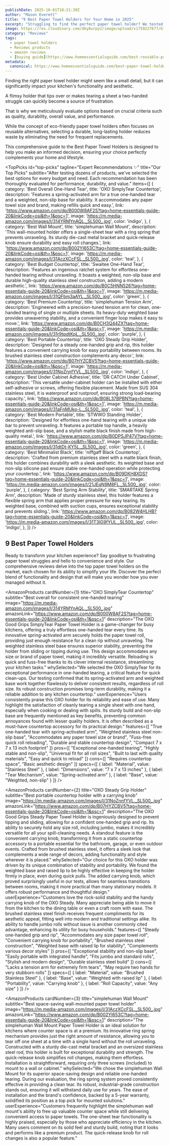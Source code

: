 ```yaml
---
publishDate: 2025-10-01T10:21:39Z
author: "Mason Everett"
title: "9 Best Paper Towel Holders for Your Home in 2025"
excerpt: "Struggling to find the perfect paper towel holder? We tested dozens of options to help you choose the best one. Discover top picks for your kitchen today."
image: https://res.cloudinary.com/dky6urpy2/image/upload/v1759227677/blog_image_1759227676_cngw66.webp
category: "Reviews"
tags:
  - paper towel holders
  - Reviews products
  - amazon reviews
  - [buying guide](https://www.homeessentialsguide.com/best-reusable-paper-towel)
metadata:
  canonical: https://www.homeessentialsguide.com/best-paper-towel-holders
---
```



<p>Finding the right paper towel holder might seem like a small detail, but it can significantly impact your kitchen's functionality and aesthetic.</p>
<p>A flimsy holder that tips over or makes tearing a sheet a two-handed struggle can quickly become a source of frustration.</p>
<p>That is why we meticulously evaluate options based on crucial criteria such as quality, durability, overall value, and performance.</p>
<p>While the concept of eco-friendly paper towel holders often focuses on reusable alternatives, selecting a durable, long-lasting holder reduces waste by eliminating the need for frequent replacements.</p>
<p>This comprehensive guide to the Best Paper Towel Holders is designed to help you make an informed decision, ensuring your choice perfectly complements your home and lifestyle.</p>

<TopPicks
  id="top-picks"
  tagline="Expert Recommendations ✨"
  title="Our Top Picks"
  subtitle="After testing dozens of products, we've selected the best options for every budget and need. Each recommendation has been thoroughly evaluated for performance, durability, and value."
  items={[
    {
      category: 'Best Overall One-Hand Tear',
      title: 'OXO SimplyTear Countertop',
      description: 'Features a spring-activated arm for a true one-handed tear and a weighted, non-slip base for stability. It accommodates any paper towel size and brand, making refills quick and easy.',
      link: 'https://www.amazon.com/dp/B000W8AF2S?tag=home-essentials-guide-20&linkCode=osi&th=1&psc=1',
      image: 'https://m.media-amazon.com/images/I/314YRMYnAQL._SL500_.jpg',
      color: 'indigo',
    },
    {
      category: 'Best Wall Mount',
      title: 'simplehuman Wall Mount',
      description: 'This wall-mounted holder offers a single-sheet tear with a ring spring that prevents unraveling. Its sturdy die-cast metal bracket and quick-release knob ensure durability and easy roll changes.',
      link: 'https://www.amazon.com/dp/B002YI653C?tag=home-essentials-guide-20&linkCode=osi&th=1&psc=1',
      image: 'https://m.media-amazon.com/images/I/31AczXCcFSL._SL500_.jpg',
      color: 'teal',
    },
    {
      category: 'Best Budget Countertop',
      title: 'Swaitee One-Hand Tear',
      description: 'Features an ingenious ratchet system for effortless one-handed tearing without unraveling. It boasts a weighted, non-slip base and durable high-quality stainless steel construction, adding a modern aesthetic.',
      link: 'https://www.amazon.com/dp/B0C5HNN526?tag=home-essentials-guide-20&linkCode=osi&th=1&psc=1',
      image: 'https://m.media-amazon.com/images/I/31QFbm3aAYL._SL500_.jpg',
      color: 'green',
    },
    {
      category: 'Best Premium Countertop',
      title: 'simplehuman Tension Arm',
      description: 'Engineered with a precision-tuned tension arm for clean, one-handed tearing of single or multiple sheets. Its heavy-duty weighted base provides unwavering stability, and a convenient finger loop makes it easy to move.',
      link: 'https://www.amazon.com/dp/B0CH3Q44ZX?tag=home-essentials-guide-20&linkCode=osi&th=1&psc=1',
      image: 'https://m.media-amazon.com/images/I/31r9tpdtKpL._SL500_.jpg',
      color: 'purple',
    },
    {
      category: 'Best Portable Countertop',
      title: 'OXO Steady Grip Holder',
      description: 'Designed for a steady one-handed grip and rip, this holder features a convenient carrying knob for easy portability between rooms. Its brushed stainless steel construction complements any decor.',
      link: 'https://www.amazon.com/dp/B07HYZCBV5?tag=home-essentials-guide-20&linkCode=osi&th=1&psc=1',
      image: 'https://m.media-amazon.com/images/I/31NoZnnfYVL._SL500_.jpg',
      color: 'indigo',
    },
    {
      category: 'Best Under Cabinet Adhesive',
      title: 'DR CATCH Under Cabinet',
      description: 'This versatile under-cabinet holder can be installed with either self-adhesive or screws, offering flexible placement. Made from SUS 304 stainless steel, it is waterproof and rustproof, ensuring strong load-bearing capacity.',
      link: 'https://www.amazon.com/dp/B08L37BPBN?tag=home-essentials-guide-20&linkCode=osi&th=1&psc=1',
      image: 'https://m.media-amazon.com/images/I/31aFnMUko-L._SL500_.jpg',
      color: 'teal',
    },
    {
      category: 'Best Modern Portable',
      title: 'STWWO Standing Holder',
      description: 'Designed for effortless one-hand tearing with a unique side bar to prevent unraveling. It features a portable top handle, a heavily weighted anti-slip base, and a stylish matte black finish made from high-quality metal.',
      link: 'https://www.amazon.com/dp/B0DPSJP47V?tag=home-essentials-guide-20&linkCode=osi&th=1&psc=1',
      image: 'https://m.media-amazon.com/images/I/31dtDt-KY5L._SL500_.jpg',
      color: 'green',
    },
    {
      category: 'Best Minimalist Black',
      title: 'niffgaff Black Countertop',
      description: 'Crafted from premium stainless steel with a matte black finish, this holder combines durability with a sleek aesthetic. Its weighted base and non-slip silicone pad ensure stable one-handed operation while protecting your countertop.',
      link: 'https://www.amazon.com/dp/B09DKH8XDS?tag=home-essentials-guide-20&linkCode=osi&th=1&psc=1',
      image: 'https://m.media-amazon.com/images/I/21JEqN9M8FL._SL500_.jpg',
      color: 'purple',
    },
    {
      category: 'Best Spring Arm Stability',
      title: 'SMARTAKE Spring Arm',
      description: 'Made of sturdy stainless steel, this holder features a flexible spring arm that applies proper pressure for easy tearing. Its weighted base, combined with suction cups, ensures exceptional stability and prevents sliding.',
      link: 'https://www.amazon.com/dp/B082W4HLHB?tag=home-essentials-guide-20&linkCode=osi&th=1&psc=1',
      image: 'https://m.media-amazon.com/images/I/31T3lG9fYUL._SL500_.jpg',
      color: 'indigo',
    },
  ]}
/>

## 9 Best Paper Towel Holders

Ready to transform your kitchen experience? Say goodbye to frustrating paper towel struggles and hello to convenience and style. Our comprehensive reviews delve into the top paper towel holders on the market, each chosen for its ability to simplify your life. Discover the perfect blend of functionality and design that will make you wonder how you ever managed without it.

<AmazonProducts
  cardNumber={1}
  title="OXO SimplyTear Countertop"
  subtitle="Best overall for consistent one-handed tearing"
  image="https://m.media-amazon.com/images/I/314YRMYnAQL._SL500_.jpg"
  amazonLink="https://www.amazon.com/dp/B000W8AF2S?tag=home-essentials-guide-20&linkCode=osi&th=1&psc=1"
  description="The OXO Good Grips SimplyTear Paper Towel Holder is a game-changer for busy kitchens, offering a truly effortless one-handed tear every time. Its innovative spring-activated arm securely holds the paper towel roll, providing just enough resistance for a clean rip without unraveling. The weighted stainless steel base ensures superior stability, preventing the holder from sliding or tipping during use. This design accommodates any size or brand of paper towel, making it incredibly versatile. Reloading is quick and fuss-free thanks to its clever internal resistance, streamlining your kitchen tasks."
  whySelected="We selected the OXO SimplyTear for its exceptional performance in one-handed tearing, a critical feature for quick clean-ups. Our testing confirmed that its spring-activated arm and weighted base work together flawlessly to deliver consistent results, regardless of roll size. Its robust construction promises long-term durability, making it a reliable addition to any kitchen countertop."
  userExperience="Users consistently praise this OXO holder for its reliability and ease of use. Many highlight the satisfaction of cleanly tearing a single sheet with one hand, especially when cooking or dealing with spills. Its sturdy build and non-slip base are frequently mentioned as key benefits, preventing common annoyances found with lesser quality holders. It is often described as a must-have countertop accessory for its practical design."
  features={[
    "True one-handed tear with spring-activated arm",
    "Weighted stainless steel non-slip base",
    "Accommodates any paper towel size or brand",
    "Fuss-free quick roll reloading",
    "Durable and stable countertop design",
    "Compact 7 x 7 x 13 inch footprint"
  ]}
  pros={[
    "Exceptional one-handed tearing",
    "Highly stable and non-slip",
    "Universal fit for all roll sizes",
    "Built to last with quality materials",
    "Easy and quick to reload"
  ]}
  cons={[
    "Requires countertop space",
    "Basic aesthetic design"
  ]}
  specs={[
    { label: "Material", value: "Stainless Steel" },
    { label: "Dimensions", value: "7 x 7 x 13 inches" },
    { label: "Tear Mechanism", value: "Spring-activated arm" },
    { label: "Base", value: "Weighted, non-slip" }
  ]}
/>

<AmazonProducts
  cardNumber={2}
  title="OXO Steady Grip Holder"
  subtitle="Best portable countertop holder with a carrying knob"
  image="https://m.media-amazon.com/images/I/31NoZnnfYVL._SL500_.jpg"
  amazonLink="https://www.amazon.com/dp/B07HYZCBV5?tag=home-essentials-guide-20&linkCode=osi&th=1&psc=1"
  description="The OXO Good Grips Steady Paper Towel Holder is ingeniously designed to prevent tipping and sliding, allowing for a confident one-handed grip and rip. Its ability to securely hold any size roll, including jumbo, makes it incredibly versatile for all your spill-cleaning needs. A standout feature is the convenient carrying knob, transforming it from a static countertop accessory to a portable essential for the bathroom, garage, or even outdoor events. Crafted from brushed stainless steel, it offers a sleek look that complements a wide range of decors, adding functionality and style wherever it is placed."
  whySelected="Our choice for this OXO holder was driven by its unique combination of stability and portability. We found the weighted base and raised lip to be highly effective in keeping the holder firmly in place, even during quick pulls. The added carrying knob, which proved surprisingly useful in our tests, allows for seamless transitions between rooms, making it more practical than many stationary models. It offers robust performance and thoughtful design."
  userExperience="Customers love the rock-solid stability and the handy carrying knob of the OXO Steady. Many appreciate being able to move it from the kitchen to the dining table or even a craft room with ease. The brushed stainless steel finish receives frequent compliments for its aesthetic appeal, fitting well into modern and traditional settings alike. Its ability to handle jumbo rolls without issue is another commonly cited advantage, enhancing its utility for busy households."
  features={[
    "Steady one-handed grip and rip",
    "Accommodates any size paper towel roll",
    "Convenient carrying knob for portability",
    "Brushed stainless steel construction",
    "Weighted base with raised lip for stability",
    "Complements various decor styles"
  ]}
  pros={[
    "Exceptional stability and non-slip base",
    "Easily portable with integrated handle",
    "Fits jumbo and standard rolls",
    "Stylish and modern design",
    "Durable stainless steel build"
  ]}
  cons={[
    "Lacks a tension arm for extremely firm tears",
    "May require two hands for very stubborn rolls"
  ]}
  specs={[
    { label: "Material", value: "Brushed Stainless Steel" },
    { label: "Base", value: "Weighted with raised lip" },
    { label: "Portability", value: "Carrying knob" },
    { label: "Roll Capacity", value: "Any size" }
  ]}
/>

<AmazonProducts
  cardNumber={3}
  title="simplehuman Wall Mount"
  subtitle="Best space-saving wall-mounted paper towel holder"
  image="https://m.media-amazon.com/images/I/31AczXCcFSL._SL500_.jpg"
  amazonLink="https://www.amazon.com/dp/B002YI653C?tag=home-essentials-guide-20&linkCode=osi&th=1&psc=1"
  description="The simplehuman Wall Mount Paper Towel Holder is an ideal solution for kitchens where counter space is at a premium. Its innovative ring spring mechanism provides just the right amount of resistance, allowing you to tear off one sheet at a time with a single hand without the roll unraveling. Constructed with a sturdy die-cast metal bracket and an oversized stainless steel rod, this holder is built for exceptional durability and strength. The quick-release knob simplifies roll changes, making them effortless. Installation is straightforward, requiring only three screws (included) to mount to a wall or cabinet."
  whySelected="We chose the simplehuman Wall Mount for its superior space-saving design and reliable one-handed tearing. During our evaluation, the ring spring system proved consistently effective in providing a clean tear. Its robust, industrial-grade construction stands out, ensuring it will withstand daily use for years. The ease of installation and the brand's confidence, backed by a 5-year warranty, solidified its position as a top pick for mounted solutions."
  userExperience="Customers frequently highlight the simplehuman wall mount's ability to free up valuable counter space while still delivering convenient access to paper towels. The one-sheet tear functionality is highly praised, especially by those who appreciate efficiency in the kitchen. Many users comment on its solid feel and sturdy build, noting that it looks and performs like a premium product. The quick-release knob for roll changes is also a popular feature."
  